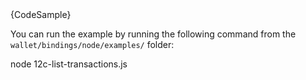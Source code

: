 
<CodeBlock className="language-javascript">
    {CodeSample}
</CodeBlock>

You can run the example by running the following command from the `wallet/bindings/node/examples/` folder:

<CodeBlock className="language-bash">
    node 12c-list-transactions.js
</CodeBlock>
